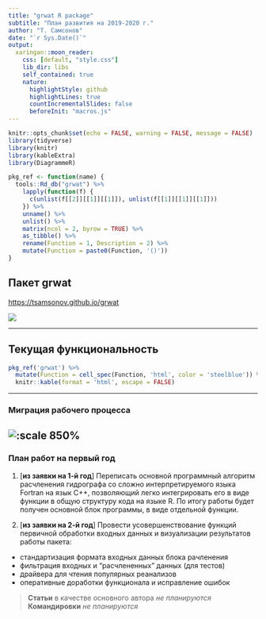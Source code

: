 ```yaml
---
title: "grwat R package"
subtitle: "План развития на 2019-2020 г."
author: "Т. Самсонов"
date: "`r Sys.Date()`"
output:
  xaringan::moon_reader:
    css: [default, "style.css"]
    lib_dir: libs
    self_contained: true
    nature:
      highlightStyle: github
      highlightLines: true
      countIncrementalSlides: false
      beforeInit: "macros.js"
---
```


```r
knitr::opts_chunk$set(echo = FALSE, warning = FALSE, message = FALSE)
library(tidyverse)
library(knitr)
library(kableExtra)
library(DiagrammeR)

pkg_ref <- function(name) {
  tools::Rd_db("grwat") %>% 
    lapply(function(f) {
      c(unlist(f[[2]][[1]][[1]]), unlist(f[[1]][[1]][[1]]))
    }) %>% 
    unname() %>% 
    unlist() %>% 
    matrix(ncol = 2, byrow = TRUE) %>% 
    as_tibble() %>% 
    rename(Function = 1, Description = 2) %>% 
    mutate(Function = paste0(Function, '()'))
}
```

## Пакет grwat

[https://tsamsonov.github.io/grwat](https://tsamsonov.github.io/grwat)

![](img/grwat.png)

---

## Текущая функциональность

```r
pkg_ref('grwat') %>% 
  mutate(Function = cell_spec(Function, 'html', color = 'steelblue')) %>% 
  knitr::kable(format = 'html', escape = FALSE)
```

---

### Миграция рабочего процесса

![:scale 850%](img/grwat_scheme.png)
---

### План работ на первый год

1. [__из заявки на 1-й год__] Переписать основной программный алгоритм расчленения гидрографа со сложно интерпретируемого языка Fortran на язык С++, позволяющий легко интегрировать его в виде функции в общую структуру кода на языке R. По итогу работы будет получен основной блок программы, в виде отдельной функции. 

2. [__из заявки на 2-й год__] Провести усовершенствование функций первичной обработки входных данных и визуализации результатов работы пакета: 
  - стандартизация формата входных данных блока рачленения
  - фильтрация входных и "расчлененных" данных (для тестов)
  - драйвера для чтения популярных реанализов
  - оперативные доработки функционала и исправление ошибок

> __Статьи__ в качестве основного автора _не планируются_
> __Командировки__ _не планируются_
